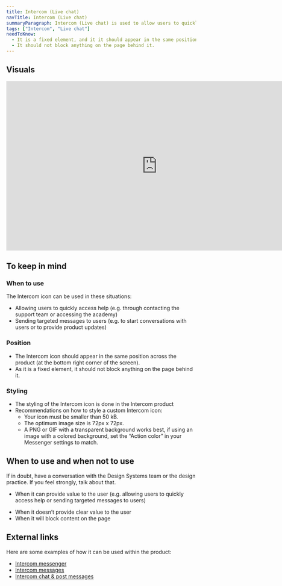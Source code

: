 ```yaml
---
title: Intercom (Live chat)
navTitle: Intercom (Live chat)
summaryParagraph: Intercom (Live chat) is used to allow users to quickly access help or to send targeted messages to users.
tags: ["Intercom", "Live chat"]
needToKnow:
  - It is a fixed element, and it it should appear in the same position across the product 
  - It should not block anything on the page behind it.
---
```



## Visuals

<iframe style="border: none;" width="800" height="450" src="https://www.figma.com/embed?embed_host=share&url=https%3A%2F%2Fwww.figma.com%2Ffile%2Fe3TyAOZKfLg9cA01Iy1Mgm%2FKaizen-Site-embed%3Fnode-id%3D53304%253A47849&chrome=DOCUMENTATION" allowfullscreen></iframe>

## To keep in mind

### When to use

The Intercom icon can be used in these situations:

- Allowing users to quickly access help (e.g. through contacting the support team or accessing the academy)
- Sending targeted messages to users (e.g. to start conversations with users or to provide product updates)

### Position

- The Intercom icon should appear in the same position across the product (at the bottom right corner of the screen).
- As it is a fixed element, it should not block anything on the page behind it.

### Styling

- The styling of the Intercom icon is done in the Intercom product 
- Recommendations on how to style a custom Intercom icon:
    - Your icon must be smaller than 50 kB.
    - The optimum image size is 72px x 72px.
    - A PNG or GIF with a transparent background works best, if using an image with a colored background, set the “Action color” in your Messenger settings to match. 


## When to use and when not to use

If in doubt, have a conversation with the Design Systems team or the design practice. If you feel strongly, talk about that.

<WhenToUseAndWhenNotToUse>
<WhenToUse>

- When it can provide value to the user (e.g. allowing users to quickly access help or sending targeted messages to users)

</WhenToUse>
<WhenNotToUse>

- When it doesn’t provide clear value to the user
- When it will block content on the page

</WhenNotToUse>
</WhenToUseAndWhenNotToUse>

## External links

Here are some examples of how it can be used within the product:

- [Intercom messenger](https://www.intercom.com/help/en/articles/1829740-introducing-your-messenger)
- [Intercom messages](https://www.intercom.com/help/en/articles/3292835-get-started-with-intercom-messages)
- [Intercom chat & post messages](https://www.intercom.com/help/en/articles/3292781-get-started-sending-chat-and-post-messages)

